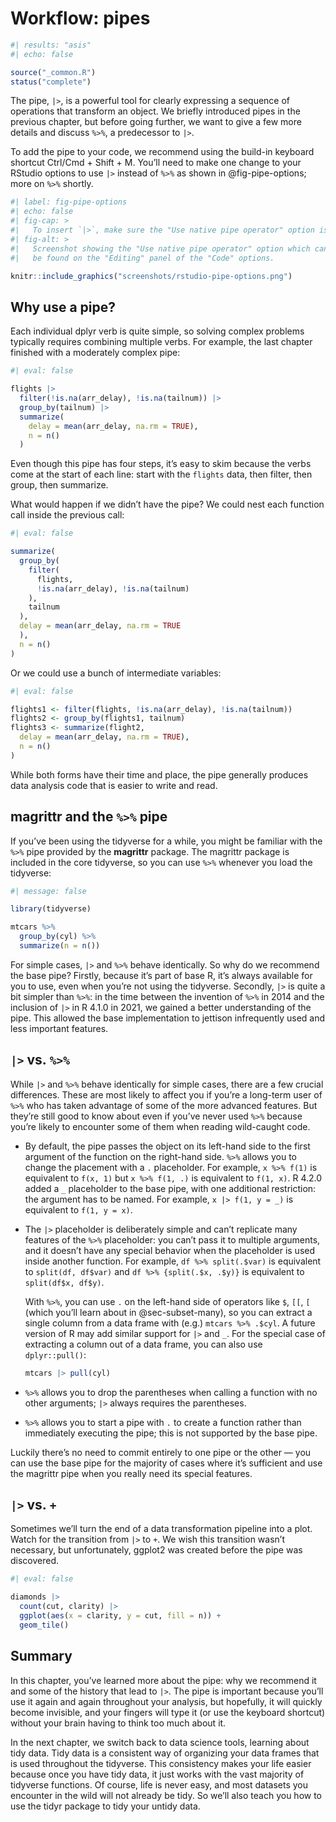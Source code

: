 # Workflow: pipes {#sec-workflow-pipes}

```r
#| results: "asis"
#| echo: false

source("_common.R")
status("complete")
```

The pipe, `|>`, is a powerful tool for clearly expressing a sequence of operations that transform an object.
We briefly introduced pipes in the previous chapter, but before going further, we want to give a few more details and discuss `%>%`, a predecessor to `|>`.

To add the pipe to your code, we recommend using the build-in keyboard shortcut Ctrl/Cmd + Shift + M.
You'll need to make one change to your RStudio options to use `|>` instead of `%>%` as shown in @fig-pipe-options; more on `%>%` shortly.

```r
#| label: fig-pipe-options
#| echo: false
#| fig-cap: >
#|   To insert `|>`, make sure the "Use native pipe operator" option is checked.
#| fig-alt: > 
#|   Screenshot showing the "Use native pipe operator" option which can
#|   be found on the "Editing" panel of the "Code" options.

knitr::include_graphics("screenshots/rstudio-pipe-options.png")
```

## Why use a pipe?

Each individual dplyr verb is quite simple, so solving complex problems typically requires combining multiple verbs.
For example, the last chapter finished with a moderately complex pipe:

```r
#| eval: false

flights |>  
  filter(!is.na(arr_delay), !is.na(tailnum)) |> 
  group_by(tailnum) |> 
  summarize(
    delay = mean(arr_delay, na.rm = TRUE),
    n = n()
  )
```

Even though this pipe has four steps, it's easy to skim because the verbs come at the start of each line: start with the `flights` data, then filter, then group, then summarize.

What would happen if we didn't have the pipe?
We could nest each function call inside the previous call:

```r
#| eval: false

summarize(
  group_by(
    filter(
      flights, 
      !is.na(arr_delay), !is.na(tailnum)
    ),
    tailnum
  ), 
  delay = mean(arr_delay, na.rm = TRUE
  ), 
  n = n()
)
```

Or we could use a bunch of intermediate variables:

```r
#| eval: false

flights1 <- filter(flights, !is.na(arr_delay), !is.na(tailnum))
flights2 <- group_by(flights1, tailnum) 
flights3 <- summarize(flight2,
  delay = mean(arr_delay, na.rm = TRUE),
  n = n()
)
```

While both forms have their time and place, the pipe generally produces data analysis code that is easier to write and read.

## magrittr and the `%>%` pipe

If you've been using the tidyverse for a while, you might be familiar with the `%>%` pipe provided by the **magrittr** package.
The magrittr package is included in the core tidyverse, so you can use `%>%` whenever you load the tidyverse:

```r
#| message: false

library(tidyverse)

mtcars %>% 
  group_by(cyl) %>%
  summarize(n = n())
```

For simple cases, `|>` and `%>%` behave identically.
So why do we recommend the base pipe?
Firstly, because it's part of base R, it's always available for you to use, even when you're not using the tidyverse.
Secondly, `|>` is quite a bit simpler than `%>%`: in the time between the invention of `%>%` in 2014 and the inclusion of `|>` in R 4.1.0 in 2021, we gained a better understanding of the pipe.
This allowed the base implementation to jettison infrequently used and less important features.

## `|>` vs. `%>%`

While `|>` and `%>%` behave identically for simple cases, there are a few crucial differences.
These are most likely to affect you if you're a long-term user of `%>%` who has taken advantage of some of the more advanced features.
But they're still good to know about even if you've never used `%>%` because you're likely to encounter some of them when reading wild-caught code.

-   By default, the pipe passes the object on its left-hand side to the first argument of the function on the right-hand side.
    `%>%` allows you to change the placement with a `.` placeholder.
    For example, `x %>% f(1)` is equivalent to `f(x, 1)` but `x %>% f(1, .)` is equivalent to `f(1, x)`.
    R 4.2.0 added a `_` placeholder to the base pipe, with one additional restriction: the argument has to be named.
    For example, `x |> f(1, y = _)` is equivalent to `f(1, y = x)`.

-   The `|>` placeholder is deliberately simple and can't replicate many features of the `%>%` placeholder: you can't pass it to multiple arguments, and it doesn't have any special behavior when the placeholder is used inside another function.
    For example, `df %>% split(.$var)` is equivalent to `split(df, df$var)` and `df %>% {split(.$x, .$y)}` is equivalent to `split(df$x, df$y)`.

    With `%>%`, you can use `.` on the left-hand side of operators like `$`, `[[`, `[` (which you'll learn about in @sec-subset-many), so you can extract a single column from a data frame with (e.g.) `mtcars %>% .$cyl`.
    A future version of R may add similar support for `|>` and `_`.
    For the special case of extracting a column out of a data frame, you can also use `dplyr::pull()`:

    ```r
    mtcars |> pull(cyl)
    ```

-   `%>%` allows you to drop the parentheses when calling a function with no other arguments; `|>` always requires the parentheses.

-   `%>%` allows you to start a pipe with `.` to create a function rather than immediately executing the pipe; this is not supported by the base pipe.

Luckily there's no need to commit entirely to one pipe or the other --- you can use the base pipe for the majority of cases where it's sufficient and use the magrittr pipe when you really need its special features.

## `|>` vs. `+`

Sometimes we'll turn the end of a data transformation pipeline into a plot.
Watch for the transition from `|>` to `+`.
We wish this transition wasn't necessary, but unfortunately, ggplot2 was created before the pipe was discovered.

```r
#| eval: false

diamonds |> 
  count(cut, clarity) |> 
  ggplot(aes(x = clarity, y = cut, fill = n)) + 
  geom_tile()
```

## Summary

In this chapter, you've learned more about the pipe: why we recommend it and some of the history that lead to `|>`.
The pipe is important because you'll use it again and again throughout your analysis, but hopefully, it will quickly become invisible, and your fingers will type it (or use the keyboard shortcut) without your brain having to think too much about it.

In the next chapter, we switch back to data science tools, learning about tidy data.
Tidy data is a consistent way of organizing your data frames that is used throughout the tidyverse.
This consistency makes your life easier because once you have tidy data, it just works with the vast majority of tidyverse functions.
Of course, life is never easy, and most datasets you encounter in the wild will not already be tidy.
So we'll also teach you how to use the tidyr package to tidy your untidy data.
